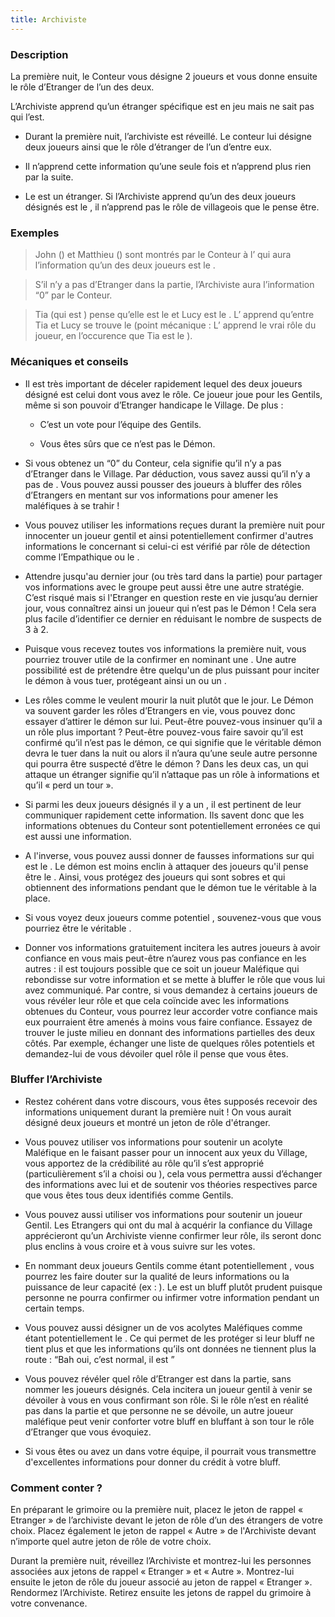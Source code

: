 ```yaml
---
title: Archiviste
---
```



<Role ARCHIVISTE header />

### Description
La première nuit, le Conteur vous désigne 2 joueurs et vous donne ensuite le rôle d’Etranger de l’un des deux.

L’Archiviste apprend qu’un étranger spécifique est en jeu mais ne sait pas qui l’est.

-	Durant la première nuit, l’archiviste est réveillé. Le conteur lui désigne deux joueurs ainsi que le rôle d’étranger de l’un d’entre eux.

-	Il n’apprend cette information qu’une seule fois et n’apprend plus rien par la suite.

-	Le <Role SOULARD /> est un étranger. Si l’Archiviste apprend qu’un des deux joueurs désignés est le <Role SOULARD />, il n’apprend pas le rôle de villageois que le <Role SOULARD /> pense être.

 
### Exemples  
> John (<Role VERTUEUX />) et Matthieu (<Role BARON />) sont montrés par le Conteur à l’<Role ARCHIVISTE /> qui aura l’information qu’un des deux joueurs est le <Role VERTUEUX />.

> S’il n’y a pas d’Etranger dans la partie, l’Archiviste aura l’information “0” par le Conteur.

> Tia (qui est <Role SOULARD />) pense qu’elle est le <Role MOINE /> et Lucy est le <Role CROQUE_MORT />. L’<Role ARCHIVISTE /> apprend qu’entre Tia et Lucy se trouve le <Role SOULARD /> (point mécanique : L’<Role ARCHIVISTE /> apprend le vrai rôle du joueur, en l’occurence que Tia est le <Role SOULARD />).


### Mécaniques et conseils
- Il est très important de déceler rapidement lequel des deux joueurs désigné est celui dont vous avez le rôle. Ce joueur joue pour les Gentils, même si son pouvoir d’Etranger handicape le Village. De plus :
    
    - C’est un vote pour l’équipe des Gentils.
    
    - Vous êtes sûrs que ce n’est pas le Démon.

- Si vous obtenez un “0” du Conteur, cela signifie qu’il n’y a pas d’Etranger dans le Village. Par déduction, vous savez aussi qu’il n’y a pas de <Role BARON />. Vous pouvez aussi pousser des joueurs à bluffer des rôles d’Etrangers en mentant sur vos informations pour amener les maléfiques à se trahir !

- Vous pouvez utiliser les informations reçues durant la première nuit pour innocenter un joueur gentil et ainsi potentiellement confirmer d'autres informations le concernant si celui-ci est vérifié par rôle de détection comme l’Empathique ou le <Role GARDIEN />.

- Attendre jusqu'au dernier jour (ou très tard dans la partie) pour partager vos informations avec le groupe peut aussi être une autre stratégie. C’est risqué mais si l'Etranger en question reste en vie jusqu’au dernier jour, vous connaîtrez ainsi un joueur qui n’est pas le Démon ! Cela sera plus facile d’identifier ce dernier en réduisant le nombre de suspects de 3 à 2.

- Puisque vous recevez toutes vos informations la première nuit, vous pourriez trouver utile de la confirmer en nominant une <Role PUCELLE />. Une autre possibilité est de prétendre être quelqu'un de plus puissant pour inciter le démon à vous tuer, protégeant ainsi un <Role CROQUE_MORT /> ou un <Role MOINE />.

- Les rôles comme le <Role VERTUEUX /> veulent mourir la nuit plutôt que le jour. Le Démon va souvent garder les rôles d’Etrangers en vie, vous pouvez donc essayer d’attirer le démon sur lui. Peut-être pouvez-vous insinuer qu’il a un rôle plus important ? Peut-être pouvez-vous faire savoir qu’il est confirmé qu’il n’est pas le démon, ce qui signifie que le véritable démon devra le tuer dans la nuit ou alors il n’aura qu’une seule autre personne qui pourra être suspecté d’être le démon ? Dans les deux cas, un <Role IMP /> qui attaque un étranger signifie qu’il n’attaque pas un rôle à informations et qu’il « perd un tour ».

- Si parmi les deux joueurs désignés il y a un <Role SOULARD />, il est pertinent de leur communiquer rapidement cette information. Ils savent donc que les informations obtenues du Conteur sont potentiellement erronées ce qui est aussi une information. 

- A l'inverse, vous pouvez aussi donner de fausses informations sur qui est le <Role SOULARD />. Le démon est moins enclin à attaquer des joueurs qu'il pense être le <Role SOULARD />. Ainsi, vous protégez des joueurs qui sont sobres et qui obtiennent des informations pendant que le démon tue le véritable <Role SOULARD /> à la place.

- Si vous voyez deux joueurs comme potentiel <Role SOULARD />, souvenez-vous que vous pourriez être le véritable <Role SOULARD />.

- Donner vos informations gratuitement incitera les autres joueurs à avoir confiance en vous mais peut-être n’aurez vous pas confiance en les autres : il est toujours possible que ce soit un joueur Maléfique qui rebondisse sur votre information et se mette à bluffer le rôle que vous lui avez communiqué. Par contre, si vous demandez à certains joueurs de vous révéler leur rôle et que cela coïncide avec les informations obtenues du Conteur, vous pourrez leur accorder votre confiance mais eux pourraient être amenés à moins vous faire confiance. Essayez de trouver le juste milieu en donnant des informations partielles des deux côtés. Par exemple, échanger une liste de quelques rôles potentiels et demandez-lui de vous dévoiler quel rôle il pense que vous êtes.
 
### Bluffer l’Archiviste

- Restez cohérent dans votre discours, vous êtes supposés recevoir des informations uniquement durant la première nuit ! On vous aurait désigné deux joueurs et montré un jeton de rôle d'étranger.

- Vous pouvez utiliser vos informations pour soutenir un acolyte Maléfique en le faisant passer pour un innocent aux yeux du Village, vous apportez de la crédibilité au rôle qu’il s’est approprié (particulièrement s’il a choisi <Role VERTUEUX /> ou <Role RECLUS />), cela vous permettra aussi d’échanger des informations avec lui et de soutenir vos théories respectives parce que vous êtes tous deux identifiés comme Gentils.

- Vous pouvez aussi utiliser vos informations pour soutenir un joueur Gentil. Les Etrangers qui ont du mal à acquérir la confiance du Village apprécieront qu’un Archiviste vienne confirmer leur rôle, ils seront donc plus enclins à vous croire et à vous suivre sur les votes.

- En nommant deux joueurs Gentils comme étant potentiellement <Role SOULARD />, vous pourrez les faire douter sur la qualité de leurs informations ou la puissance de leur capacité (ex : <Role MAIRE />). Le <Role SOULARD /> est un bluff plutôt prudent puisque personne ne pourra confirmer ou infirmer votre information pendant un certain temps.

- Vous pouvez aussi désigner un de vos acolytes Maléfiques comme étant potentiellement le <Role SOULARD />. Ce qui permet de les protéger si leur bluff ne tient plus et que les informations qu’ils ont données ne tiennent plus la route : “Bah oui, c’est normal, il est <Role SOULARD />”

- Vous pouvez révéler quel rôle d’Etranger est dans la partie, sans nommer les joueurs désignés. Cela incitera un joueur gentil à venir se dévoiler à vous en vous confirmant son rôle. Si le rôle n’est en réalité pas dans la partie et que personne ne se dévoile, un autre joueur maléfique peut venir conforter votre bluff en bluffant à son tour le rôle d’Etranger que vous évoquiez.

- Si vous êtes <Role ESPION /> ou avez un <Role ESPION /> dans votre équipe, il pourrait vous transmettre d'excellentes informations pour donner du crédit à votre bluff.

### Comment conter ?

En préparant le grimoire ou la première nuit, placez le jeton de rappel « Etranger » de l’archiviste devant le jeton de rôle d’un des étrangers de votre choix. Placez également le jeton de rappel « Autre » de l'Archiviste devant n’importe quel autre jeton de rôle de votre choix.

Durant la première nuit, réveillez l’Archiviste et montrez-lui les personnes associées aux jetons de rappel « Etranger » et « Autre ». Montrez-lui ensuite le jeton de rôle du joueur associé au jeton de rappel « Etranger ». Rendormez l’Archiviste. Retirez ensuite les jetons de rappel du grimoire à votre convenance.

